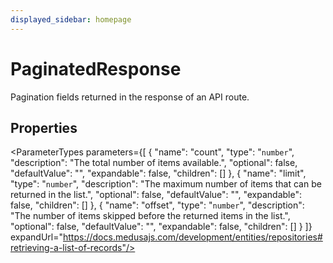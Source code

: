 ```yaml
---
displayed_sidebar: homepage
---
```



# PaginatedResponse

Pagination fields returned in the response of an API route.

## Properties

<ParameterTypes parameters={[
  {
    "name": "count",
    "type": "`number`",
    "description": "The total number of items available.",
    "optional": false,
    "defaultValue": "",
    "expandable": false,
    "children": []
  },
  {
    "name": "limit",
    "type": "`number`",
    "description": "The maximum number of items that can be returned in the list.",
    "optional": false,
    "defaultValue": "",
    "expandable": false,
    "children": []
  },
  {
    "name": "offset",
    "type": "`number`",
    "description": "The number of items skipped before the returned items in the list.",
    "optional": false,
    "defaultValue": "",
    "expandable": false,
    "children": []
  }
]} expandUrl="https://docs.medusajs.com/development/entities/repositories#retrieving-a-list-of-records"/>
